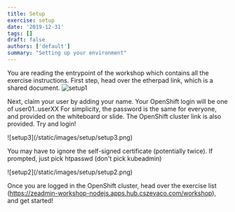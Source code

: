 ```yaml
---
title: Setup
exercise: setup
date: '2019-12-31'
tags: []
draft: false
authors: ['default']
summary: "Setting up your environment"
---
```


You are reading the entrypoint of the workshop which contains all the exercise instructions.
First step, head over the etherpad link, which is a shared document.
<Zoom>
![setup1](/static/images/setup/setup1.png)
</Zoom>

Next, claim your user by adding your name. Your OpenShift login will be one of user01..userXX
For simplicity, the password is the same for everyone, and provided on the whiteboard or slide.
The OpenShift cluster link is also provided. Try and login!


<Zoom>
![setup3](/static/images/setup/setup3.png)
</Zoom>

You may have to ignore the self-signed certificate (potentially twice).
If prompted, just pick htpasswd (don't pick kubeadmin)

<Zoom>
![setup2](/static/images/setup/setup2.png)
</Zoom>

Once you are logged in the OpenShift cluster, head over the exercise list
(https://zeadmin-workshop-nodejs.apps.hub.cszevaco.com/workshop), and get started!